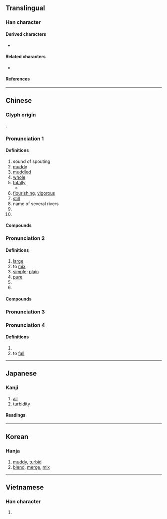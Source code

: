 {{also|浑}}
{{character info}}
==Translingual==

===Han character===
{{Han char|rn=85|rad=水|as=09|sn=12|four=37156|canj=EBJJ|ids=⿰氵軍}}

====Derived characters====
* {{l|mul|𩅴}}

====Related characters====
* {{l|mul|浑}} {{q|[[Simplified Chinese]]}}

====References====
{{Han ref|kx=0635.230|dkj=17800|dj=1043.080|hdz=31687.080|uh=6E3E}}

----

==Chinese==
{{zh-forms|s=浑}}

===Glyph origin===
{{Han etyl}}
{{Han compound|水|alt1=氵|軍|c1=s|c2=p|t1=river|ls=psc}}.

===Pronunciation 1===
{{zh-pron
|m=hún
|c=wan4
|h=pfs=
|md=
|mn=hûn
|mn-t=hung6/hung1
|mn-t=hung1 - totally; hung6 - other senses
|w=
|mc=1
|oc=1,1
|cat=a,adv,n,pn
}}

====Definitions====
{{zh-hanzi}}

# sound of spouting
# [[muddy]]
# [[muddled]]
# [[whole]]
# [[totally]]
#* {{zh-x|白頭 搔 更 短，渾 欲 不勝 簪。||ref='''Tang Dynasty''', {{lang|zh|杜甫}} ({{w|Du Fu}}), ''{{lang|zh|春望}}''}}
# [[flourishing]], [[vigorous]]
# [[still]]
# name of several rivers
# {{zh-short|吐谷渾}}
# {{surname|zh}}

====Compounds====
{{zh-der|含渾|含蓄渾厚|大渾家|圓渾|吐谷渾|渾身解數|渾世|渾全|渾身|渾不似|渾可事|渾金璞玉|渾骨丫髻|渾閑事|渾然忘我|渾小子|渾河|渾蛋|渾渾噩噩|璞玉渾金|渾樸|渾蓋|渾然天成|渾話|渾箇|渾涵|渾酒|渾水|渾花|打水不渾|渾厚|渾家|渾然不知|渾化|渾純|渾身發軟|渾圓|渾成|渾然不覺|攪渾|渾身無力|渾身銅臭|渾脫|渾然一體|渾然|渾無罣礙|渾濁|渾樸自然|渾是|渾噩|渾倌|渾似|渾不比|渾言|渾水摸魚|渾人|渾身是膽|渾閒|阿月渾子|蹚渾水|鬼打渾|雄渾|老忘渾|躧渾水|踹渾水|鑿渾沌|質直渾厚}}

===Pronunciation 2===
{{zh-pron
|m=渾
|c=wan6,wan4
|h=pfs=
|md=
|mn=
|w=
|mc=2
|oc=2,2
|cat=a,v,n
}}

====Definitions====
{{zh-hanzi}}

# [[large]]
# to [[mix]]
# [[simple]]; [[plain]]
# [[pure]]
# {{zh-short|渾天}}
# {{zh-short|渾天儀}}

====Compounds====
{{zh-der|分渾元|渾賬|渾沌|渾敦|打渾|渾名|渾球|渾渾|渾淪|渾殽|渾天儀|渾天|渾元|渾俗和光|沒渾過事|渾號|龍蛇渾雜}}

===Pronunciation 3===
{{zh-see|混|v}}

===Pronunciation 4===
{{zh-pron
|m=gǔn
|c=gwan2
|h=pfs=
|md=
|mn=
|w=
|cat=a,v
}}

====Definitions====
{{zh-hanzi}}

# {{zh-only|渾渾|alternative form of [[滾滾]]; rolling along|tr=gǔngǔn}}
# to [[fall]]

----

==Japanese==

===Kanji===
{{ja-kanji|grade=8|rs=水09}}

# [[all]]
# [[turbidity]]

====Readings====
{{ja-readings
|goon=ごん
|kanon=こん
|kun=にご-る, すべ-て
}}

----

==Korean==

===Hanja===
{{ko-hanja|hangeul=혼|eumhun=|rv=hon|mr=hon|y=hon}}

# [[muddy]], [[turbid]]
# [[blend]], [[merge]], [[mix]]

----

==Vietnamese==

===Han character===
{{vi-hantu|[[hồn]], [[hỗn]]|rs=水09}}

# {{rfdef|vi|sort=水09}}